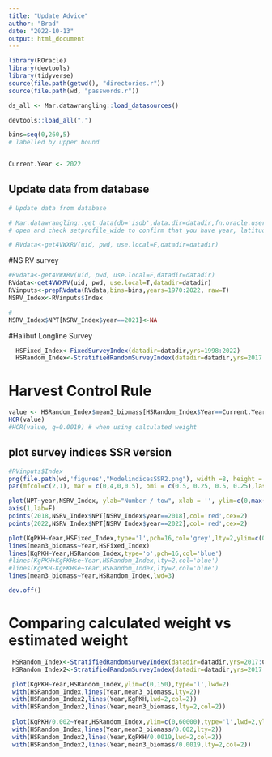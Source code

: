```yaml
---
title: "Update Advice"
author: "Brad"
date: "2022-10-13"
output: html_document
---
```



```r
library(ROracle)
library(devtools)
library(tidyverse)
source(file.path(getwd(), "directories.r"))
source(file.path(wd, "passwords.r")) 

ds_all <- Mar.datawrangling::load_datasources()

devtools::load_all(".")

bins=seq(0,260,5)
# labelled by upper bound


Current.Year <- 2022


```


## Update data from database 

```r


# Update data from database 

# Mar.datawrangling::get_data(db='isdb',data.dir=datadir,fn.oracle.username = uid, fn.oracle.password = pwd, fn.oracle.dsn = 'ptran',usepkg='roracle',force.extract=T)
# open and check setprofile_wide to confirm that you have year, latitude & longitude

# RVdata<-get4VWXRV(uid, pwd, use.local=F,datadir=datadir)

```



#NS RV survey

```r

#RVdata<-get4VWXRV(uid, pwd, use.local=F,datadir=datadir)
RVdata<-get4VWXRV(uid, pwd, use.local=T,datadir=datadir)
RVinputs<-prepRVdata(RVdata,bins=bins,years=1970:2022, raw=T)
NSRV_Index<-RVinputs$Index

# 
NSRV_Index$NPT[NSRV_Index$year==2021]<-NA

```

#Halibut Longline Survey

```r

  HSFixed_Index<-FixedSurveyIndex(datadir=datadir,yrs=1998:2022)
  HSRandom_Index<-StratifiedRandomSurveyIndex(datadir=datadir,yrs=2017:Current.Year,use.calc.weight = F)

```

# Harvest Control Rule
```r
value <- HSRandom_Index$mean3_biomass[HSRandom_Index$Year==Current.Year]
HCR(value)
#HCR(value, q=0.0019) # when using calculated weight

```


## plot survey indices SSR version
```r
#RVinputs$Index
png(file.path(wd,'figures',"ModelindicesSSR2.png"), width =8, height = 6,units='in',pointsize=12, res=300,type='cairo')
par(mfcol=c(2,1), mar = c(0,4,0,0.5), omi = c(0.5, 0.25, 0.5, 0.25),las=1)

plot(NPT~year,NSRV_Index, ylab="Number / tow", xlab = '', ylim=c(0,max(NPT,na.rm=T)*1.2), type='o',pch=16,xlim=c(1970,Current.Year),xaxt='n')
axis(1,lab=F)
points(2018,NSRV_Index$NPT[NSRV_Index$year==2018],col='red',cex=2)
points(2022,NSRV_Index$NPT[NSRV_Index$year==2022],col='red',cex=2)

plot(KgPKH~Year,HSFixed_Index,type='l',pch=16,col='grey',lty=2,ylim=c(0,255),xlim=c(1970,Current.Year), ylab="Kg / 1000 hooks")
lines(mean3_biomass~Year,HSFixed_Index)
lines(KgPKH~Year,HSRandom_Index,type='o',pch=16,col='blue')
#lines(KgPKH+KgPKHse~Year,HSRandom_Index,lty=2,col='blue')
#lines(KgPKH-KgPKHse~Year,HSRandom_Index,lty=2,col='blue')
lines(mean3_biomass~Year,HSRandom_Index,lwd=3)

dev.off()


```

# Comparing calculated weight vs estimated weight
```r
 HSRandom_Index<-StratifiedRandomSurveyIndex(datadir=datadir,yrs=2017:Current.Year,use.calc.weight = F)
 HSRandom_Index2<-StratifiedRandomSurveyIndex(datadir=datadir,yrs=2017:Current.Year,use.calc.weight = T)

```

```r
 plot(KgPKH~Year,HSRandom_Index,ylim=c(0,150),type='l',lwd=2)
 with(HSRandom_Index,lines(Year,mean3_biomass,lty=2))
 with(HSRandom_Index2,lines(Year,KgPKH,lwd=2,col=2))
 with(HSRandom_Index2,lines(Year,mean3_biomass,lty=2,col=2))
 
 plot(KgPKH/0.002~Year,HSRandom_Index,ylim=c(0,60000),type='l',lwd=2,ylab="Biomass")
 with(HSRandom_Index,lines(Year,mean3_biomass/0.002,lty=2))
 with(HSRandom_Index2,lines(Year,KgPKH/0.0019,lwd=2,col=2))
 with(HSRandom_Index2,lines(Year,mean3_biomass/0.0019,lty=2,col=2))
 
 
 
```

